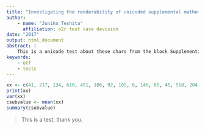```yaml
---
title: "Investigating the renderability of unicoded supplemental mathematical operator signs in erc metadata"
author:
    - name: "Juniko Teshita"
      affiliation: o2r test case devision
date: "2017"
output: html_document
abstract: |
    This is a unicode test about these chars from the block Supplemental Mathematical Operators ∓≂⤼ and not to forget this one ⩬.
keywords:
    - utf
    - tests
---
```


```r
xx <- c(41, 217, 134, 610, 451, 106, 92, 105, 6, 146, 85, 45, 518, 204, 2, 136, 62, 712, 577, 674, 154, 25, 186, 211, 194)
print(xx)
var(xx)
csubvalue <- mean(xx)
summary(csubvalue)
```

>  This is a test, thank you.